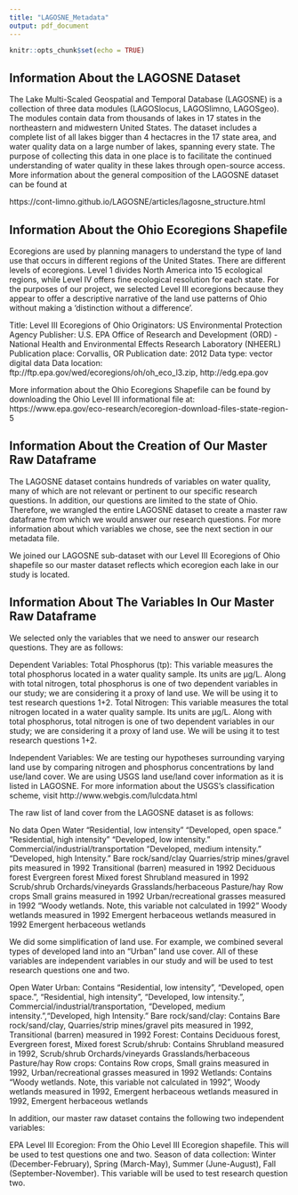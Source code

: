 ```yaml
---
title: "LAGOSNE_Metadata"
output: pdf_document
---
```


```r
knitr::opts_chunk$set(echo = TRUE)
```

## Information About the LAGOSNE Dataset

The Lake Multi-Scaled Geospatial and Temporal Database (LAGOSNE) is a collection of three data modules (LAGOSlocus, LAGOSlimno, LAGOSgeo). The modules contain data from thousands of lakes in 17 states in the northeastern and midwestern United States. The dataset includes a complete list of all lakes bigger than 4 hectacres in the 17 state area, and water quality data on a large number of lakes, spanning every state. The purpose of collecting this data in one place is to facilitate the continued understanding of water quality in these lakes through open-source access. More information about the general composition of the LAGOSNE dataset can be found at

https://cont-limno.github.io/LAGOSNE/articles/lagosne_structure.html


## Information About the Ohio Ecoregions Shapefile

Ecoregions are used by planning managers to understand the type of land use that occurs in different regions of the United States. There are different levels of ecoregions. Level 1 divides North America into 15 ecological regions, while Level IV offers fine ecological resolution for each state. For the purposes of our project, we selected Level III ecoregions because they appear to offer a descriptive narrative of the land use patterns of Ohio without making a 'distinction without a difference'.

Title: Level III Ecoregions of Ohio
Originators: US Environmental Protection Agency
Publisher: U.S. EPA Office of Research and Development (ORD) - National Health and Environmental Effects Research Laboratory (NHEERL)
Publication place: Corvallis, OR
Publication date: 2012
Data type: vector digital data
Data location: ftp://ftp.epa.gov/wed/ecoregions/oh/oh_eco_l3.zip, http://edg.epa.gov

More information about the Ohio Ecoregions Shapefile can be found by downloading the Ohio Level III informational file at: 
https://www.epa.gov/eco-research/ecoregion-download-files-state-region-5


## Information About the Creation of Our Master Raw Dataframe

The LAGOSNE dataset contains hundreds of variables on water quality, many of which are not relevant or pertinent to our specific research questions. In addition, our questions are limited to the state of Ohio. Therefore, we wrangled the entire LAGOSNE dataset to create a master raw dataframe from which we would answer our research questions. For more information about which variables we chose, see the next section in our metadata file.

We joined our LAGOSNE sub-dataset with our Level III Ecoregions of Ohio shapefile so our master dataset reflects which ecoregion each lake in our study is located. 


## Information About The Variables In Our Master Raw Dataframe

We selected only the variables that we need to answer our research questions. They are as follows:

Dependent Variables: 
Total Phosphorus (tp): This variable measures the total phosphorus located in a water quality sample. Its units are μg/L. Along with total nitrogen, total phosphorus is one of two dependent variables in our study; we are considering it a proxy of land use. We will be using it to test research questions 1+2.
Total Nitrogen: This variable measures the total nitrogen located in a water quality sample. Its units are μg/L. Along with total phosphorus, total nitrogen is one of two dependent variables in our study; we are considering it a proxy of land use. We will be using it to test research questions 1+2.

Independent Variables:
We are testing our hypotheses surrounding varying land use by comparing nitrogen and phosphorus concentrations by land use/land cover. We are using USGS land use/land cover information as it is listed in LAGOSNE. For more information about the USGS's classification scheme, visit
http://www.webgis.com/lulcdata.html

The raw list of land cover from the LAGOSNE dataset is as follows: 

No data
Open Water
"Residential, low intensity"
"Developed, open space."
"Residential, high intensity"
"Developed, low intensity. "
Commercial/industrial/transportation
"Developed, medium intensity."
"Developed, high Intensity. "
Bare rock/sand/clay
Quarries/strip mines/gravel pits measured in 1992
Transitional (barren) measured in 1992
Deciduous forest
Evergreen forest
Mixed forest
Shrubland measured in 1992
Scrub/shrub
Orchards/vineyards
Grasslands/herbaceous
Pasture/hay
Row crops
Small grains measured in 1992
Urban/recreational grasses measured in 1992
"Woody wetlands. Note, this variable not calculated in 1992"
Woody wetlands measured in 1992
Emergent herbaceous wetlands measured in 1992
Emergent herbaceous wetlands

We did some simplification of land use. For example, we combined several types of developed land into an "Urban" land use cover. All of these variables are independent variables in our study and will be used to test research questions one and two.

Open Water
Urban: Contains "Residential, low intensity", "Developed, open space.", "Residential, high intensity", "Developed, low intensity. ", Commercial/industrial/transportation, "Developed, medium intensity.","Developed, high Intensity. "
Bare rock/sand/clay: Contains Bare rock/sand/clay, Quarries/strip mines/gravel pits measured in 1992, Transitional (barren) measured in 1992
Forest: Contains Deciduous forest, Evergreen forest, Mixed forest
Scrub/shrub: Contains Shrubland measured in 1992, Scrub/shrub
Orchards/vineyards
Grasslands/herbaceous
Pasture/hay
Row crops: Contains Row crops, Small grains measured in 1992, Urban/recreational grasses measured in 1992
Wetlands: Contains "Woody wetlands. Note, this variable not calculated in 1992", Woody wetlands measured in 1992, Emergent herbaceous wetlands measured in 1992, Emergent herbaceous wetlands

In addition, our master raw dataset contains the following two independent variables:

EPA Level III Ecoregion: From the Ohio Level III Ecoregion shapefile. This will be used to test questions one and two.
Season of data collection: Winter (December-February), Spring (March-May), Summer (June-August), Fall (September-November). This variable will be used to test research question two.
